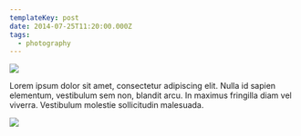 ```yaml
---
templateKey: post
date: 2014-07-25T11:20:00.000Z
tags:
  - photography
---
```

![](../../static/assets/20140725-IMG_4787.jpg)

Lorem ipsum dolor sit amet, consectetur adipiscing elit. Nulla id sapien elementum, vestibulum sem non, blandit arcu. In maximus fringilla diam vel viverra. Vestibulum molestie sollicitudin malesuada.

![](../../static/assets/20140724-IMG_4716.jpg)
